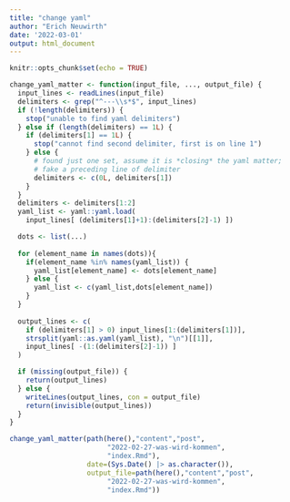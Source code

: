 ```yaml
---
title: "change yaml"
author: "Erich Neuwirth"
date: '2022-03-01'
output: html_document
---
```


```r
knitr::opts_chunk$set(echo = TRUE)
```

```r
change_yaml_matter <- function(input_file, ..., output_file) {
  input_lines <- readLines(input_file)
  delimiters <- grep("^---\\s*$", input_lines)
  if (!length(delimiters)) {
    stop("unable to find yaml delimiters")
  } else if (length(delimiters) == 1L) {
    if (delimiters[1] == 1L) {
      stop("cannot find second delimiter, first is on line 1")
    } else {
      # found just one set, assume it is *closing* the yaml matter;
      # fake a preceding line of delimiter
      delimiters <- c(0L, delimiters[1])
    }
  }
  delimiters <- delimiters[1:2]
  yaml_list <- yaml::yaml.load(
    input_lines[ (delimiters[1]+1):(delimiters[2]-1) ])

  dots <- list(...)
    
  for (element_name in names(dots)){
    if(element_name %in% names(yaml_list)) {
      yaml_list[element_name] <- dots[element_name]
    } else {
      yaml_list <- c(yaml_list,dots[element_name]) 
    }
  }
    
  output_lines <- c(
    if (delimiters[1] > 0) input_lines[1:(delimiters[1])],
    strsplit(yaml::as.yaml(yaml_list), "\n")[[1]],
    input_lines[ -(1:(delimiters[2]-1)) ]
  )

  if (missing(output_file)) {
    return(output_lines)
  } else {
    writeLines(output_lines, con = output_file)
    return(invisible(output_lines))
  }
}
```

```r
change_yaml_matter(path(here(),"content","post",
                        "2022-02-27-was-wird-kommen",
                        "index.Rmd"),
                   date=(Sys.Date() |> as.character()),
                   output_file=path(here(),"content","post",
                        "2022-02-27-was-wird-kommen",
                        "index.Rmd"))
```

